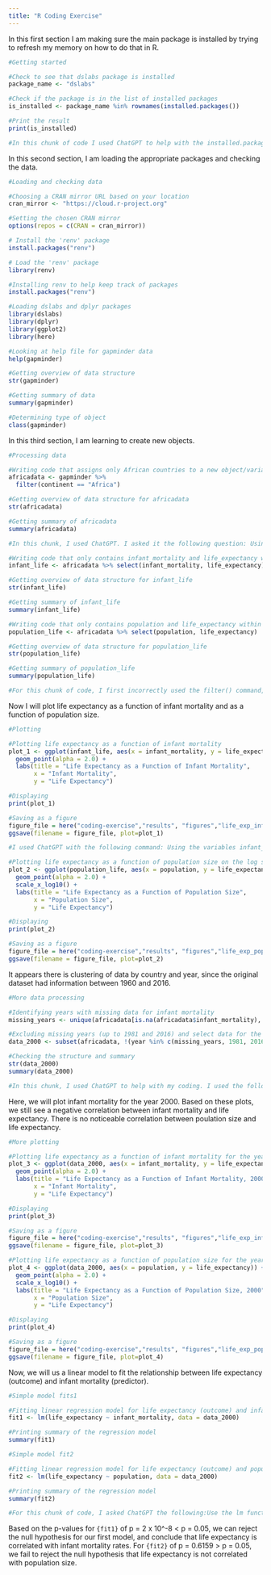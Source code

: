 ```yaml
---
title: "R Coding Exercise"
---
```

In this first section I am making sure the main package is installed by trying to refresh my memory on how to do that in R.

```r
#Getting started

#Check to see that dslabs package is installed
package_name <- "dslabs"

#Check if the package is in the list of installed packages
is_installed <- package_name %in% rownames(installed.packages())

#Print the result
print(is_installed)

#In this chunk of code I used ChatGPT to help with the installed.packages command. I am still very new to R.
```
In this second section, I am loading the appropriate packages and checking the data.
```r
#Loading and checking data

#Choosing a CRAN mirror URL based on your location
cran_mirror <- "https://cloud.r-project.org"

#Setting the chosen CRAN mirror
options(repos = c(CRAN = cran_mirror))

# Install the 'renv' package
install.packages("renv")

# Load the 'renv' package
library(renv)

#Installing renv to help keep track of packages
install.packages("renv")

#Loading dslabs and dplyr packages
library(dslabs)
library(dplyr)
library(ggplot2)
library(here)

#Looking at help file for gapminder data
help(gapminder)

#Getting overview of data structure
str(gapminder)

#Getting summary of data
summary(gapminder)

#Determining type of object
class(gapminder)
```


In this third section, I am learning to create new objects.
```r
#Processing data

#Writing code that assigns only African countries to a new object/variable called africadata
africadata <- gapminder %>% 
  filter(continent == "Africa")

#Getting overview of data structure for africadata
str(africadata)

#Getting summary of africadata
summary(africadata)

#In this chunk, I used ChatGPT. I asked it the following question: Using the tidyverse packages in R, how can I write code that assigns only the African countries to a new object/variable called africadata. The name of my data.frame is gapminder.

#Writing code that only contains infant_mortality and life_expectancy within africadata
infant_life <- africadata %>% select(infant_mortality, life_expectancy)

#Getting overview of data structure for infant_life
str(infant_life)

#Getting summary of infant_life
summary(infant_life)

#Writing code that only contains population and life_expectancy within africadata
population_life <- africadata %>% select(population, life_expectancy)

#Getting overview of data structure for population_life
str(population_life)

#Getting summary of population_life
summary(population_life)

#For this chunk of code, I first incorrectly used the filter() command, and I had to troubleshoot my code with ChatGPT, which pointed me to the select() command.

```
Now I will plot life expectancy as a function of infant mortality and as a function of population size.
```r
#Plotting

#Plotting life expectancy as a function of infant mortality
plot_1 <- ggplot(infant_life, aes(x = infant_mortality, y = life_expectancy)) +
  geom_point(alpha = 2.0) +
  labs(title = "Life Expectancy as a Function of Infant Mortality",
       x = "Infant Mortality",
       y = "Life Expectancy")

#Displaying
print(plot_1)

#Saving as a figure
figure_file = here("coding-exercise","results", "figures","life_exp_inf_mort_all.png")
ggsave(filename = figure_file, plot=plot_1)

#I used ChatGPT with the following command: Using the variables infant_life and population_life, plot life expectancy as a function of infant mortality. I changed the alpha level from 0.7 to 2.0, but I'm not sure if that actually did anything

#Plotting life expectancy as a function of population size on the log scale
plot_2 <- ggplot(population_life, aes(x = population, y = life_expectancy)) +
  geom_point(alpha = 2.0) +
  scale_x_log10() +
  labs(title = "Life Expectancy as a Function of Population Size",
       x = "Population Size",
       y = "Life Expectancy")

#Displaying
print(plot_2)

#Saving as a figure
figure_file = here("coding-exercise","results", "figures","life_exp_pop_all.png")
ggsave(filename = figure_file, plot=plot_2) 
```

It appears there is clustering of data by country and year, since the original dataset had information between 1960 and 2016.

```r
#More data processing

#Identifying years with missing data for infant mortality
missing_years <- unique(africadata[is.na(africadata$infant_mortality), "year"])

#Excluding missing years (up to 1981 and 2016) and select data for the year 2000
data_2000 <- subset(africadata, !(year %in% c(missing_years, 1981, 2016)) & year == 2000)

#Checking the structure and summary
str(data_2000)
summary(data_2000)

#In this chunk, I used ChatGPT to help with my coding. I used the following prompt: Write code that figures out which years have missing data for infant mortality. Create a new object by extracting only the data for the year 2000 from the africadata object. You should end up with 51 observations and 9 variables. Check it with str and summary.


```
Here, we will plot infant mortality for the year 2000. Based on these plots, we still see a negative correlation between infant mortality and life expectancy. There is no noticeable correlation between poulation size and life expectancy.
```r
#More plotting

#Plotting life expectancy as a function of infant mortality for the year 2000
plot_3 <- ggplot(data_2000, aes(x = infant_mortality, y = life_expectancy)) +
  geom_point(alpha = 2.0) +
  labs(title = "Life Expectancy as a Function of Infant Mortality, 2000",
       x = "Infant Mortality",
       y = "Life Expectancy")

#Displaying
print(plot_3)

#Saving as a figure
figure_file = here("coding-exercise","results", "figures","life_exp_inf_mort_2000.png")
ggsave(filename = figure_file, plot=plot_3)

#Plotting life expectancy as a function of population size for the year 2000
plot_4 <- ggplot(data_2000, aes(x = population, y = life_expectancy)) +
  geom_point(alpha = 2.0) +
  scale_x_log10() +
  labs(title = "Life Expectancy as a Function of Population Size, 2000",
       x = "Population Size",
       y = "Life Expectancy")

#Displaying
print(plot_4)

#Saving as a figure
figure_file = here("coding-exercise","results", "figures","life_exp_pop_2000.png")
ggsave(filename = figure_file, plot=plot_4) 
```
Now, we will us a linear model to fit the relationship between life expectancy (outcome) and infant mortality (predictor).

```r
#Simple model fits1

#Fitting linear regression model for life expectancy (outcome) and infant mortality (predictor)
fit1 <- lm(life_expectancy ~ infant_mortality, data = data_2000)

#Printing summary of the regression model
summary(fit1)
```
```r
#Simple model fit2

#Fitting linear regression model for life expectancy (outcome) and population (predictor)
fit2 <- lm(life_expectancy ~ population, data = data_2000)

#Printing summary of the regression model
summary(fit2)

#For this chunk of code, I asked ChatGPT the following:Use the lm function and fit life expectancy as the outcome, and infant mortality as the predictor. Use the data_2000 dataframe.
```
Based on the p-values for ```{fit1}``` of p = 2 x 10^-8 < p = 0.05, we can reject the null hypothesis for our first model, and conclude that life expectancy is correlated with infant mortality rates. For ``` {fit2}``` of p = 0.6159 > p = 0.05, we fail to reject the null hypothesis that life expectancy is not correlated with population size.